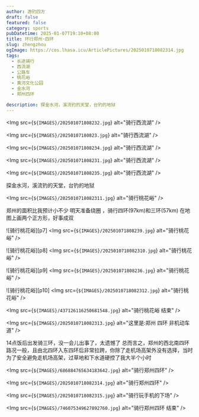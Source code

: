 ```yaml
---
author: 游钓四方
draft: false
featured: false
category: sports
pubDatetime: 2025-01-07T19:10+08:00
title: 环行郑州·四环
slug: zhengzhou
ogImage: https://cos.lhasa.icu/ArticlePictures/2025010718082314.jpg
tags:
  - 长途骑行
  - 西流湖
  - 公路车
  - 桃花峪
  - 黄河文化公园
  - 金水河
  - 郑州四环

description: 探金水河，溪流钓的天堂，台钓的地狱
---
```



<Img src={`${IMAGES}/202501071808232.jpg`} alt="骑行西流湖" />

<Img src={`${IMAGES}/20250107180823.jpg`} alt="骑行西流湖" />

<Img src={`${IMAGES}/202501071808234.jpg`} alt="骑行西流湖" />

<Img src={`${IMAGES}/202501071808231.jpg`} alt="骑行西流湖" />

<Img src={`${IMAGES}/202501071808235.jpg`} alt="骑行西流湖" />

探金水河，溪流钓的天堂，台钓的地狱

<Img src={`${IMAGES}/2025010718082311.jpg`} alt="骑行桃花峪" />

郑州的面积比我预计小不少
明天准备绕圈 ，骑行四环(97km)和三环(57km)
在地图上画两个正方形，好事成双

![骑行桃花峪][p7]
<Img src={`${IMAGES}/202501071808239.jpg`} alt="骑行桃花峪" />

![骑行桃花峪][p8]
<Img src={`${IMAGES}/2025010718082310.jpg`} alt="骑行桃花峪" />

![骑行桃花峪][p9]
<Img src={`${IMAGES}/202501071808236.jpg`} alt="骑行桃花峪" />

![骑行桃花峪][p10]
<Img src={`${IMAGES}/2025010718082312.jpg`} alt="骑行桃花峪" />

<Img src={`${IMAGES}/437126116250681548.jpg`} alt="骑行桃花峪 结束" />

<Img src={`${IMAGES}/2025010718082313.jpg`} alt="这里是:郑州 四环 非机动车道" />

14点饭后出发骑三环，没一会儿出事了，太遗憾了
总而言之，郑州的西北南四环路况一般，且由北四环入东四环后非常拉跨，你除了走机场高架外没有选择，当时为了安全避免走机场高架，过草地和下水道硬控了我大半个小时

<Img src={`${IMAGES}/686884765634183642.jpg`} alt="骑行郑州四环" />

<Img src={`${IMAGES}/2025010718082314.jpg`} alt="骑行郑州四环" />

<Img src={`${IMAGES}/2025010718082315.jpg`} alt="骑行玩手机的下场" />

<Img src={`${IMAGES}/746075349627892760.jpg`} alt="骑行郑州四环 结束" />